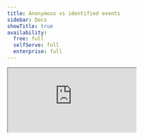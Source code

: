 ```yaml
---
title: Anonymous vs identified events
sidebar: Docs
showTitle: true
availability:
  free: full
  selfServe: full
  enterprise: full
---
```




<iframe
    src="https://www.youtube-nocookie.com/embed/U2Ac4w5flJQ"
    className="rounded shadow-xl"
/>

<IdentifiedVsAnonymousIntro />

![Anonymous vs identified events](https://res.cloudinary.com/dmukukwp6/image/upload/v1727855989/posthog.com/contents/anon-vs-identifd.png)

## How to capture anonymous events


<Tab.Group tabs={[
    'Web', 
    'Backend', 
    'Android', 
    'iOS',
    'Flutter']}>
    <Tab.List>
        <Tab>Web</Tab>
        <Tab>Backend</Tab>
        <Tab>Android</Tab>
        <Tab>iOS</Tab>
        <Tab>Flutter</Tab>
    </Tab.List>
    <Tab.Panels>
        <Tab.Panel>
            <HowToCaptureAnonymousEventsWeb />
        </Tab.Panel>
        <Tab.Panel>
            <HowToCaptureAnonymousEventsBackend />
        </Tab.Panel>
        <Tab.Panel>
           <HowToCaptureAnonymousEventsAndroid />
        </Tab.Panel>
        <Tab.Panel>
           <HowToCaptureAnonymousEventsIOS />
        </Tab.Panel>
        <Tab.Panel>
           <HowToCaptureAnonymousEventsFlutter />
        </Tab.Panel>
    </Tab.Panels>
</Tab.Group>

## How to capture identified events






<Tab.Group tabs={[
    'Web', 
    'Backend', 
    'Android', 
    'iOS',
    'Flutter']}>
    <Tab.List>
        <Tab>Web</Tab>
        <Tab>Backend</Tab>
        <Tab>Android</Tab>
        <Tab>iOS</Tab>
        <Tab>Flutter</Tab>
    </Tab.List>
    <Tab.Panels>
        <Tab.Panel>
            <HowToCaptureIdentifiedEventsFrontend />
        </Tab.Panel>
        <Tab.Panel>
            <HowToCaptureIdentifiedEventsBackend />
        </Tab.Panel>
        <Tab.Panel>
            <HowToCaptureIdentifiedEventsAndroid />
        </Tab.Panel>
        <Tab.Panel>
           <HowToCaptureIdentifiedEventsiOS />
        </Tab.Panel>
        <Tab.Panel>
           <HowToCaptureIdentifiedEventsFlutter />
        </Tab.Panel>
    </Tab.Panels>
</Tab.Group>

## Mobile SDK version considerations

When using PostHog's mobile SDKs, any changes made to `personProfiles` configuration will only apply to users who have updated their app to the latest version. This is because mobile SDKs are bundled with your app and cannot be updated dynamically.

**Impact on existing users:**

Users running older versions of your app will continue using the `personProfiles` configuration that was bundled with their installed version, even after you release updates with new configurations.

**Managing version differences:**

To ensure consistent behavior across your user base, you can:

1. Use feature flags (with a version payload) to detect users running outdated app versions
2. Implement an update flow to guide users to install the latest version
3. Consider making app updates mandatory for critical changes

This will help maintain consistency in how person profiles are handled across your entire user base.

## Frequently asked questions

### General questions

<details>
<summary> What can I do with anonymous events?</summary>

You **can**:

- Set [event properties](/docs/product-analytics/capture-events#setting-event-properties)
- Aggregate and filter events by event properties (e.g. URL, location, UTM source)
- Create insights like [trends](/docs/product-analytics/trends/overview), [funnels](/docs/product-analytics/funnels), [SQL insights](/docs/product-analytics/sql) and more

You **cannot**:

- Set [person properties](/docs/product-analytics/person-properties)
- Create [cohorts](/docs/data/cohorts)
- Use Lifecycle insights
- Filter on person properties
- Use person properties for targeting feature flags, A/B tests, or surveys
- Query the `persons` table using [SQL insights](/docs/product-analytics/sql)
- Use group analytics

</details>

<details>
<summary>What can I do with identified events?</summary>

You can use all of PostHog's features with identified events. There are no restrictions.
</details>

<details> 
<summary>What happens to events when an anonymous user is identified?</summary> 

All future events are associated with their person profile and are captured and billed as identified events.

Past events are attributed to the person, but are otherwise unchanged. This means that past events remain billed as anonymous.
</details>

<details>
<summary>Can I specify some events to be identified and others to be anonymous for the same users?</summary>

Not if you already identified them. Once a user is identified, all _future_ events for that user are associated with their person profile and are captured as identified events.
</details>

<details>
<summary>How do I revert back to anonymous events after identifying?</summary>

Calling [`reset()`](/docs/product-analytics/identify#3-reset-after-logout) will unlink the person profile from the user and create a new PostHog anonymous ID for capturing events. Any future events are captured as anonymous events. 

However, if you capture events using the `distinct_id` used in their previously identified person profile, the events are captured as identified events. You need to use a new `distinct_id` to capture events as anonymous events.
</details>

### Data questions

<details>
<summary>Can identified events still be "anonymous"?</summary>

Yes, identified events can still be "anonymous" in the sense that they don't need to contain personal information such as name, email, or phone number. A person profile is still created for    them, but it doesn't need to include any personal information.
</details>

<details>
<summary>How are initial person properties set when an anonymous user is identified?</summary>

As person properties are not stored on anonymous events, we cannot get any initial person properties directly from those events. Instead, we retrieve the initial person properties based on the values in the [persistence store](/docs/libraries/js#persistence).

We derive the following values from the persistence store:
- `$initial_current_url`
- `$initial_pathname`
- `$initial_referrer`
- `$initial_referring_domain`
- `$initial_host`
- and any initial properties that can be derived from the URL e.g., `$initial_utm_campaign`, `$initial_utm_content`, `$initial_utm_medium`, `$initial_utm_source`

Note that the above initial parameters will only work across subdomains if you're using `persistence: "localStorage+cookie"` (default) or `persistence: "cookie"`.

For cross-domain traffic, or when tracking users between web and mobile, cookie-based data wouldn't be available on the new site, so it's advised to call one of:
  * `posthog.identify()` if you have a persistent user ID available, or
  * `posthog.createPersonProfile()` if you don't have a persistent user ID. Make sure that you are bootstrapping the PostHog SDK on the new second or mobile app with the anonymous distinct ID from the first site.

Any other initial [person properties](/docs/product-analytics/person-properties#default-person-properties), including initial [GeoIP properties](/docs/product-analytics/person-properties#geoip-properties) will be set from the values in the event at the time that the person profile was created i.e. when the events became identified.
</details>

<details>
<summary>If we change our `person_profiles` config from `identified_only'`to `always`, will we get all the person data from the previously captured anonymous events?</summary>

No, anonymous events only capture the event data and none of the person data. If that person is identified at a later date – either by identifying them or changing your configuration settings – there isn't a way to retrieve the person properties from the previously captured anonymous events.
</details>

### Insights questions

<details>
<summary>Are there any insights that behave differently?</summary>

Most insights make use of both anonymous and identified events. The exception to this is [lifecycle insights](/docs/product-analytics/lifecycle), as anonymous events are excluded from this calculation. Users who first appear as 'new' might have had prior anonymous events, but their lifecycle starts only when they are identified.

</details>

<details>
<summary>Why am I seeing "Person without distinct_id" in my insights?</summary>

These are users who do not have a person profile and are anonymous users. We're aware that the wording here is confusing and are looking into updating this.
</details>

<details>
<summary>Why am I seeing drops in my insights that rely on person properties?</summary>

If you have previously had your `person_profiles` config set to `always` and your `person_profiles` config is now set to `identified_only`, you will likely see a dip in your insights graph if the filter settings include a person property.

Insights using person properties in the filter settings will essentially be filtering on identified events, where the person profile linked to that event has the relevant property set.

Changing your `person_profiles` config to `identified_only` now means that there are fewer person profiles being created and being associated with events, and therefore fewer events to be included in your insight. The person profile won't exist until the person has been identified, which may happen at a later date or not happen at all. 

Depending on what you're trying to visualize, you may be able to use some of the properties on the events themselves to achieve a similar outcome – e.g. by filtering on the referring domain on the first ever pageview for each user, instead of the initial referrer person property.
</details>

###  Billing questions

<details>
<summary>Why are identified events more expensive?</summary>

Since identified events are associated with a person profile, processing and querying them requires using resource intensive table JOINs. On the other hand, anonymous events are stored in a single table, and are more efficient to query. [Read this post](/blog/analytics-pricing#why-are-anonymous-events-so-much-cheaper) for more detail on this.
</details>

<details>
<summary>Why am I being charged for both "events" and "persons"</summary>

We're not charging you for both. The person profiles line item you see on your invoice is a number of identified events captured. The events line item is the total number of anonymous events captured.
</details>

<details>
<summary>How does my free allowance work for anonymous vs identified events?</summary>

Your first one million events each month are free, regardless if they are anonymous or identified.
</details>
